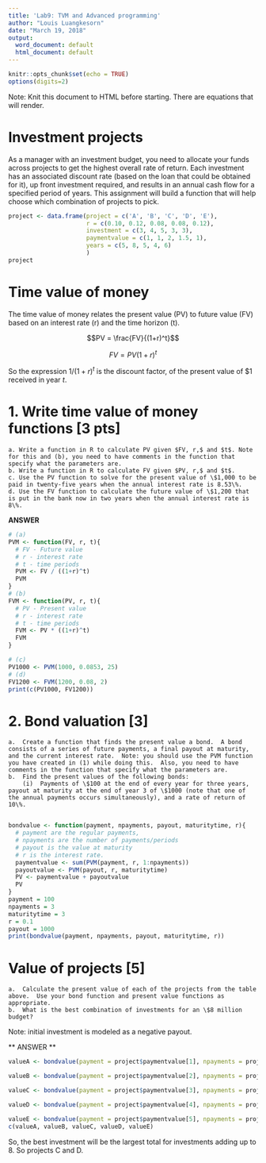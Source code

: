 ```yaml
---
title: 'Lab9: TVM and Advanced programming'
author: "Louis Luangkesorn"
date: "March 19, 2018"
output:
  word_document: default
  html_document: default
---
```


```r
knitr::opts_chunk$set(echo = TRUE)
options(digits=2)
```

Note: Knit this document to HTML before starting. There are equations that will render.

# Investment projects

As a manager with an investment budget, you need to allocate your funds across projects to get the highest overall rate of return. Each investment has an associated discount rate (based on the loan that could be obtained for it), up front investment required, and results in an annual cash flow for a specified period of years.  This assignment will build a function that will help choose which combination of projects to pick.

```r
project <- data.frame(project = c('A', 'B', 'C', 'D', 'E'),
                      r = c(0.10, 0.12, 0.08, 0.08, 0.12),
                      investment = c(3, 4, 5, 3, 3),
                      paymentvalue = c(1, 1, 2, 1.5, 1),
                      years = c(5, 8, 5, 4, 6)
                      )
project
```
# Time value of money

The time value of money relates the present value (PV) to future value (FV) based on an interest rate (r) and the time horizon (t).

$$PV = \frac{FV}{(1+r)^t}$$

$$FV = PV {(1+r)^t}$$

So the expression $1/(1+r)^t$ is the discount factor, of the present value of \$1 received in year $t$.

# 1. Write time value of money functions [3 pts]

    a. Write a function in R to calculate PV given $FV, r,$ and $t$. Note for this and (b), you need to have comments in the function that specify what the parameters are.
    b. Write a function in R to calculate FV given $PV, r,$ and $t$.
    c. Use the PV function to solve for the present value of \$1,000 to be paid in twenty-five years when the annual interest rate is 8.53\%.
    d. Use the FV function to calculate the future value of \$1,200 that is put in the bank now in two years when the annual interest rate is 8\%.

**ANSWER**

```r
# (a)
PVM <- function(FV, r, t){
  # FV - Future value
  # r - interest rate
  # t - time periods
  PVM <- FV / ((1+r)^t)
  PVM
}
# (b)
FVM <- function(PV, r, t){
  # PV - Present value
  # r - interest rate
  # t - time periods
  FVM <- PV * ((1+r)^t)
  FVM
}

# (c)
PV1000 <- PVM(1000, 0.0853, 25)
# (d)
FV1200 <- FVM(1200, 0.08, 2)
print(c(PV1000, FV1200))
```

# 2.  Bond valuation [3]

    a.  Create a function that finds the present value a bond.  A bond consists of a series of future payments, a final payout at maturity,  and the current interest rate.  Note: you should use the PVM function you have created in (1) while doing this.  Also, you need to have comments in the function that specify what the parameters are.
    b.  Find the present values of the following bonds:
        (i)  Payments of \$100 at the end of every year for three years, payout at maturity at the end of year 3 of \$1000 (note that one of the annual payments occurs simultaneously), and a rate of return of 10\%.
        
```r
bondvalue <- function(payment, npayments, payout, maturitytime, r){
  # payment are the regular payments,
  # npayments are the number of payments/periods
  # payout is the value at maturity
  # r is the interest rate.
  paymentvalue <- sum(PVM(payment, r, 1:npayments))
  payoutvalue <- PVM(payout, r, maturitytime)
  PV <- paymentvalue + payoutvalue
  PV
}
payment = 100
npayments = 3
maturitytime = 3
r = 0.1
payout = 1000
print(bondvalue(payment, npayments, payout, maturitytime, r))
```

# Value of projects [5]

    a.  Calculate the present value of each of the projects from the table above.  Use your bond function and present value functions as appropriate.
    b.  What is the best combination of investments for an \$8 million budget?

Note: initial investment is modeled as a negative payout.

** ANSWER **
```r
valueA <- bondvalue(payment = project$paymentvalue[1], npayments = project$years[1], payout = 0, maturitytime = project$years[1], r = project$r[1]) - project$investment[1]

valueB <- bondvalue(payment = project$paymentvalue[2], npayments = project$years[2], payout = 0, maturitytime = project$years[2], r = project$r[2]) - project$investment[2]

valueC <- bondvalue(payment = project$paymentvalue[3], npayments = project$years[1], payout = 0, maturitytime = project$years[3], r = project$r[3]) - project$investment[3]

valueD <- bondvalue(payment = project$paymentvalue[4], npayments = project$years[4], payout = 0, maturitytime = project$years[4], r = project$r[4]) - project$investment[4]

valueE <- bondvalue(payment = project$paymentvalue[5], npayments = project$years[5], payout = 0, maturitytime = project$years[5], r = project$r[5]) - project$investment[5]
c(valueA, valueB, valueC, valueD, valueE)
```

So, the best investment will be the largest total for investments adding up to 8. So projects C and D.

